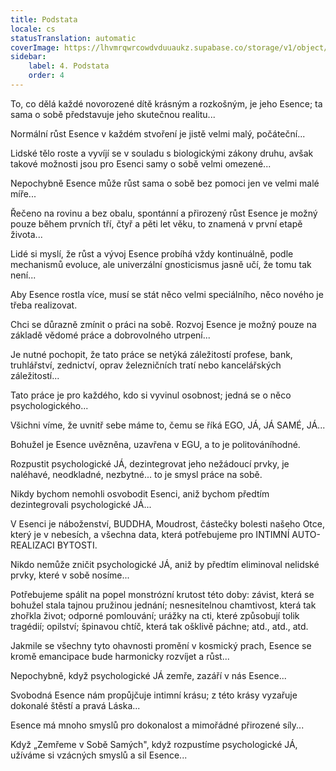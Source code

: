 ```yaml
---
title: Podstata
locale: cs
statusTranslation: automatic
coverImage: https://lhvmrqwrcowdvduuaukz.supabase.co/storage/v1/object/public/strapi-uploads/small_cover-tratado-de-psicologia-revolucionaria.webp-5e15e1cec4e0ebebcde5d7fc7565d8fd.webp
sidebar:
    label: 4. Podstata
    order: 4
---
```

To, co dělá každé novorozené dítě krásným a rozkošným, je jeho Esence; ta sama o sobě představuje jeho skutečnou realitu...

Normální růst Esence v každém stvoření je jistě velmi malý, počáteční...

Lidské tělo roste a vyvíjí se v souladu s biologickými zákony druhu, avšak takové možnosti jsou pro Esenci samy o sobě velmi omezené...

Nepochybně Esence může růst sama o sobě bez pomoci jen ve velmi malé míře...

Řečeno na rovinu a bez obalu, spontánní a přirozený růst Esence je možný pouze během prvních tří, čtyř a pěti let věku, to znamená v první etapě života...

Lidé si myslí, že růst a vývoj Esence probíhá vždy kontinuálně, podle mechanismů evoluce, ale univerzální gnosticismus jasně učí, že tomu tak není...

Aby Esence rostla více, musí se stát něco velmi speciálního, něco nového je třeba realizovat.

Chci se důrazně zmínit o práci na sobě. Rozvoj Esence je možný pouze na základě vědomé práce a dobrovolného utrpení...

Je nutné pochopit, že tato práce se netýká záležitostí profese, bank, truhlářství, zednictví, oprav železničních tratí nebo kancelářských záležitostí...

Tato práce je pro každého, kdo si vyvinul osobnost; jedná se o něco psychologického...

Všichni víme, že uvnitř sebe máme to, čemu se říká EGO, JÁ, JÁ SAMÉ, JÁ...

Bohužel je Esence uvězněna, uzavřena v EGU, a to je politováníhodné.

Rozpustit psychologické JÁ, dezintegrovat jeho nežádoucí prvky, je naléhavé, neodkladné, nezbytné... to je smysl práce na sobě.

Nikdy bychom nemohli osvobodit Esenci, aniž bychom předtím dezintegrovali psychologické JÁ...

V Esenci je náboženství, BUDDHA, Moudrost, částečky bolesti našeho Otce, který je v nebesích, a všechna data, která potřebujeme pro INTIMNÍ AUTO-REALIZACI BYTOSTI.

Nikdo nemůže zničit psychologické JÁ, aniž by předtím eliminoval nelidské prvky, které v sobě nosíme...

Potřebujeme spálit na popel monstrózní krutost této doby: závist, která se bohužel stala tajnou pružinou jednání; nesnesitelnou chamtivost, která tak zhořkla život; odporné pomlouvání; urážky na cti, které způsobují tolik tragédií; opilství; špinavou chtíč, která tak ošklivě páchne; atd., atd., atd.

Jakmile se všechny tyto ohavnosti promění v kosmický prach, Esence se kromě emancipace bude harmonicky rozvíjet a růst...

Nepochybně, když psychologické JÁ zemře, zazáří v nás Esence...

Svobodná Esence nám propůjčuje intimní krásu; z této krásy vyzařuje dokonalé štěstí a pravá Láska...

Esence má mnoho smyslů pro dokonalost a mimořádné přirozené síly...

Když „Zemřeme v Sobě Samých", když rozpustíme psychologické JÁ, užíváme si vzácných smyslů a sil Esence...

